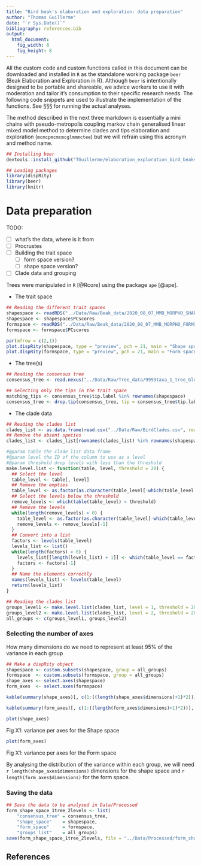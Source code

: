 ```yaml
---
title: "Bird beak's elaboration and exploration: data preparation"
author: "Thomas Guillerme"
date: "`r Sys.Date()`"
bibliography: references.bib
output:
  html_document:
    fig_width: 8
    fig_height: 8
---
```


All the custom code and custom functions called in this document can be downloaded and installed in `R` as the standalone working package `beer` (Beak Elaboration and Exploration in R).
Although `beer` is intentionally designed to be portable and shareable, we advice workers to use it with moderation and tailor it's consumption to their specific research needs.
The following code snippets are used to illustrate the implementation of the functions.
See §§§ for running the actual analyses.

The method described in the next three markdown is essentially a mini chains with pseudo-metropolis coupling markov chain generalised linear mixed model method to determine clades and tips elaboration and exploration (`mcmcpmcmcmcglmmmctee`) but we will refrain using this acronym and method name.


```r
## Installing beer
devtools::install_github("TGuillerme/elaboration_exploration_bird_beaks/beer")
```

```r
## Loading packages
library(dispRity)
library(beer)
library(knitr)
```


# Data preparation

TODO: 

 * [ ] what's the data, where is it from
 * [ ] Procrustes
 * [ ] Building the trait space
   - [ ] form space version?
   - [ ] shape space version?
 * [ ] Clade data and grouping


Trees were manipulated in `R` [@Rcore] using the package `ape` [@ape].

 * The trait space

```r
## Reading the different trait spaces
shapespace <- readRDS("../Data/Raw/Beak_data/2020_08_07_MMB_MORPHO_SHAPESPACE_FULL.rds")
shapespace <- shapespace$PCscores
formspace <- readRDS("../Data/Raw/Beak_data/2020_08_07_MMB_MORPHO_FORMSPACE_FULL.rds")
formspace <- formspace$PCscores
```

```r
par(mfrow = c(2,1))
plot.dispRity(shapespace, type = "preview", pch = 21, main = "Shape space")
plot.dispRity(formspace, type = "preview", pch = 21, main = "Form space")
```

 * The tree(s)

```r
## Reading the consensus tree
consensus_tree <- read.nexus("../Data/Raw/Tree_data/9993taxa_1_tree_Global_MCC_CA.tre")

## Selecting only the tips in the trait space
matching_tips <- consensus_tree$tip.label %in% rownames(shapespace)
consensus_tree <- drop.tip(consensus_tree, tip = consensus_tree$tip.label[!matching_tips])
```

 * The clade data

```r
## Reading the clades list
clades_list <- as.data.frame(read.csv("../Data/Raw/BirdClades.csv", row.names = 1, stringsAsFactors = TRUE))
## Remove the absent species
clades_list <- clades_list[rownames(clades_list) %in% rownames(shapespace), ]

#@param table the clade list data frame
#@param level the ID of the column to use as a level
#@param threshold drop levels with less than the threshold
make.level.list <- function(table, level, threshold = 20) {
  ## Select the level
  table_level <- table[, level]
  ## Remove the empties
  table_level <- as.factor(as.character(table_level[-which(table_level == "")]))
  ## Select the levels below the threshold
  remove_levels <- which(table(table_level) < threshold)
  ## Remove the levels
  while(length(remove_levels) > 0) {
    table_level <- as.factor(as.character(table_level[-which(table_level == names(remove_levels)[1])]))
    remove_levels <- remove_levels[-1]
  }
  ## Convert into a list
  factors <- levels(table_level)
  levels_list <- list()
  while(length(factors) > 0) {
    levels_list[[length(levels_list) + 1]] <- which(table_level == factors[1])
    factors <- factors[-1]
  }
  ## Name the elements correctly
  names(levels_list) <- levels(table_level)
  return(levels_list)
}

## Reading the clades list
groups_level1 <- make.level.list(clades_list, level = 1, threshold = 20)
groups_level2 <- make.level.list(clades_list, level = 2, threshold = 20)
all_groups <- c(groups_level1, groups_level2)
```


### Selecting the number of axes

How many dimensions do we need to represent at least 95% of the variance in each group

```r
## Make a dispRity object
shapespace <- custom.subsets(shapespace, group = all_groups)
formspace  <- custom.subsets(formspace, group = all_groups)
shape_axes <- select.axes(shapespace)
form_axes  <- select.axes(formspace)
```

```r
kable(summary(shape_axes)[, c(1:((length(shape_axes$dimensions)+1)*2))], caption = "variance per axes for the Shape space", label = "Table X1")
```

```r
kable(summary(form_axes)[, c(1:((length(form_axes$dimensions)+1)*2))], caption = "variance per axes for the Form space", label = "Table X2")
```

```r
plot(shape_axes)
```
Fig X1: variance per axes for the Shape space

```r
plot(form_axes)
```
Fig X1: variance per axes for the Form space


By analysing the distribution of the variance within each group, we will need `r length(shape_axes$dimensions)` dimensions for the shape space and `r length(form_axes$dimensions)` for the form space.


### Saving the data

```r
## Save the data to be analysed in Data/Processed
form_shape_space_1tree_2levels <- list(
    "consensus_tree" = consensus_tree,
    "shape_space"    = shapespace,
    "form_space"     = formspace,
    "groups_list"    = all_groups)
save(form_shape_space_1tree_2levels, file = "../Data/Processed/form_shape_space_1tree_2levels.rda")
```


## References